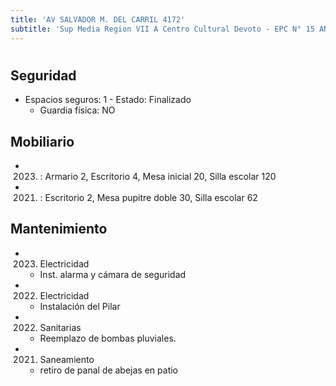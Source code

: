 ```yaml
---
title: 'AV SALVADOR M. DEL CARRIL 4172'
subtitle: 'Sup Media Region VII A Centro Cultural Devoto - EPC N° 15 ANTONIO DEVOTO - JIC N° 02/17° ANTONIO BERNI'
---
```


#


## Seguridad

*  Espacios seguros: 1 - Estado: Finalizado 
    + Guardia física: NO





## Mobiliario

*  (2023) : Armario 2, Escritorio 4, Mesa inicial 20, Silla escolar 120 

*  (2021) : Escritorio 2, Mesa pupitre doble 30, Silla escolar 62 





## Mantenimiento

*  (2023) Electricidad 
    + Inst. alarma y cámara de seguridad

*  (2022) Electricidad 
    + Instalación del Pilar

*  (2022) Sanitarias 
    + Reemplazo de bombas pluviales.

*  (2021) Saneamiento 
    + retiro de panal de abejas en patio



